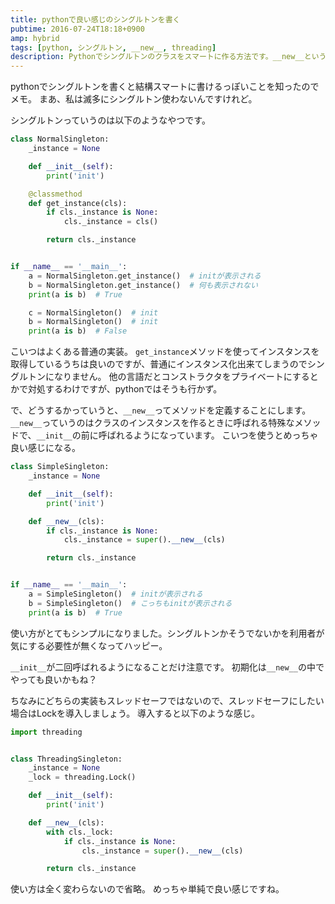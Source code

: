 ```yaml
---
title: pythonで良い感じのシングルトンを書く
pubtime: 2016-07-24T18:18+0900
amp: hybrid
tags: [python, シングルトン, __new__, threading]
description: Pythonでシングルトンのクラスをスマートに作る方法です。__new__というメソッドを使用することで、通常のクラスと同じようなインターフェースで使えるようにしています。
---
```


pythonでシングルトンを書くと結構スマートに書けるっぽいことを知ったのでメモ。
まあ、私は滅多にシングルトン使わないんですけれど。

シングルトンっていうのは以下のようなやつです。
``` python
class NormalSingleton:
    _instance = None

    def __init__(self):
        print('init')

    @classmethod
    def get_instance(cls):
        if cls._instance is None:
            cls._instance = cls()

        return cls._instance


if __name__ == '__main__':
    a = NormalSingleton.get_instance()  # initが表示される
    b = NormalSingleton.get_instance()  # 何も表示されない
    print(a is b)  # True

    c = NormalSingleton()  # init
    b = NormalSingleton()  # init
    print(a is b)  # False
```
こいつはよくある普通の実装。
`get_instance`メソッドを使ってインスタンスを取得しているうちは良いのですが、普通にインスタンス化出来てしまうのでシングルトンになりません。
他の言語だとコンストラクタをプライベートにするとかで対処するわけですが、pythonではそうも行かず。

で、どうするかっていうと、`__new__`ってメソッドを定義することにします。
`__new__`っていうのはクラスのインスタンスを作るときに呼ばれる特殊なメソッドで、`__init__`の前に呼ばれるようになっています。
こいつを使うとめっちゃ良い感じになる。

``` python
class SimpleSingleton:
    _instance = None

    def __init__(self):
        print('init')

    def __new__(cls):
        if cls._instance is None:
            cls._instance = super().__new__(cls)

        return cls._instance


if __name__ == '__main__':
    a = SimpleSingleton()  # initが表示される
    b = SimpleSingleton()  # こっちもinitが表示される
    print(a is b)  # True
```
使い方がとてもシンプルになりました。シングルトンかそうでないかを利用者が気にする必要性が無くなってハッピー。

`__init__`が二回呼ばれるようになることだけ注意です。
初期化は`__new__`の中でやっても良いかもね？

ちなみにどちらの実装もスレッドセーフではないので、スレッドセーフにしたい場合はLockを導入しましょう。
導入すると以下のような感じ。
``` python
import threading


class ThreadingSingleton:
    _instance = None
    _lock = threading.Lock()

    def __init__(self):
        print('init')

    def __new__(cls):
        with cls._lock:
            if cls._instance is None:
                cls._instance = super().__new__(cls)

        return cls._instance
```
使い方は全く変わらないので省略。
めっちゃ単純で良い感じですね。
